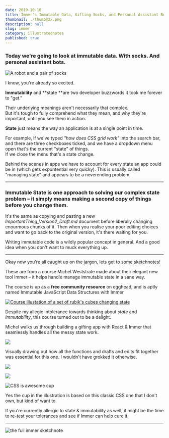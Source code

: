 ```yaml
---
date: 2019-10-10
title: Immer's Immutable Data, Gifting Socks, and Personal Assistant Bots
thumbnail: ./thumb@2x.png
description: null
slug: immer
category: illustratednotes
published: true
---
```



<NotesContainer>

### Today we're going to look at **immutable data**. With socks. And personal assistant bots.

![A robot and a pair of socks](./robo-socks.png)

I know, you're already so excited.

**Immutability** and **state **are two developer buzzwords it took me forever to "get."

Their underlying meanings aren't necessarily that complex.  
But it's tough to fully comprehend what they mean, and why they're important, until you see them in action.


 <p><Link to="https://en.wikipedia.org/wiki/State_(computer_science)"><b>State</b></Link> just means the way an application is at a single point in time.</p>

For example, if we've typed _"how does CSS grid work"_ into the search bar, and there are three checkboxes ticked, and we have a dropdown menu open that's the current "state" of things.  
If we close the menu that's a state change. 

Behind the scenes in apps we have to account for every state an app could be in (which gets expontential very quicky). This is usually called <Link to="https://codeburst.io/state-management-in-javascript-15d0d98837e1">"managing state"</Link> and <Link to="https://medium.com/razroo/the-history-of-javascript-state-management-in-2019-161491d588ed">appears to be a neverending problem</Link>.

---

### **Immutable State** is one approach to solving our complex state problem – it simply means making a second copy of things before you change them.  

It's the same as copying and pasting a new _ImportantThing_Version2_Draft.md_ document before liberally changing enourmous chunks of it.
Then when you realise your poor editing choices and want to go back to the original version, it's there waiting for you.

Writing <Link to="https://en.wikipedia.org/wiki/Immutable_object">immutable code</Link> is a  <Link to="https://medium.com/tribalscale/understanding-immutability-fdd627b66e58">wildly</Link>  <Link to="https://itnext.io/why-concept-of-immutability-is-so-damn-important-for-a-beginner-front-end-developer-8da85b565c8e">popular</Link> concept in general. And a good idea when you don't want to muck everything up.  

---

Okay now you're all caught up on the jargon, lets get to some sketchnotes!

These are from a course  <Link to="https://twitter.com/mweststrate">Michel Weststrate</Link> made about their elegant new tool  <Link to="https://immerjs.github.io/immer/docs/introduction">Immer</Link> – it helps handle manage immutable state in a sane way.

The course is up as a **free community resource** on egghead, and is aptly named  <Link to="https://egghead.io/courses/immutable-javascript-data-structures-with-immer?af=54fd64">Immutable JavaScript Data Structures with Immer</Link>

<a target="_blank" href="https://egghead.io/courses/immutable-javascript-data-structures-with-immer?af=54fd64">

<img alt="Course illustation of a set of rubik's cubes changing state" style="max-width: 100%" src="https://og-image-egghead-course.now.sh/immutable-javascript-data-structures-with-immer" />

</a>

Despite my allegic intolerance towards thinking about _state_ and _immutability_, this course turned out to be a delight.  
 
 Michel walks us through building a gifting app with React & Immer that seamlessly handles all the messy state work.

![](./immer-1.png)

Visually drawing out how all the functions and drafts and edits fit together was essential for this one. I wouldn't have grokked it otherwise.

![](./immer-2.png)

![](./immer-3.png)

<TwoCol>

<img style="max-width: 90%;" alt="CSS is awesome cup" src="https://images-na.ssl-images-amazon.com/images/I/51graM2SdzL._SX466_.jpg" />

Yes the cup in the illustration is based on this classic CSS one that I don't own, but kind of want to.

</TwoCol>

<p>If you're currently allergic to state & immutability as well, it might be the time to re-test your tolerances and <Link to="https://egghead.io/courses/immutable-javascript-data-structures-with-immer?af=54fd64"> see if Immer can help cure it.</Link></p>

---

<FullNote coursename="Immutable JavaScript Data Structures with Immer" courselink="https://egghead.io/courses/immutable-javascript-data-structures-with-immer?af=54fd64">

![the full immer sketchnote](./immer-mini.png)

</FullNote>

</NotesContainer>